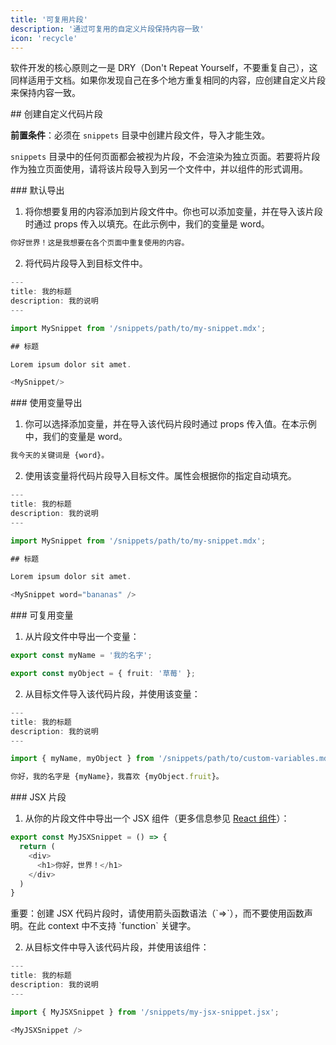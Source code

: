 ```yaml
---
title: '可复用片段'
description: '通过可复用的自定义片段保持内容一致'
icon: 'recycle'
---
```


软件开发的核心原则之一是 DRY（Don&#39;t Repeat Yourself，不要重复自己），这同样适用于文档。如果你发现自己在多个地方重复相同的内容，应创建自定义片段来保持内容一致。

<div id="creating-a-custom-snippet">
  ## 创建自定义代码片段
</div>

**前置条件**：必须在 `snippets` 目录中创建片段文件，导入才能生效。

`snippets` 目录中的任何页面都会被视为片段，不会渲染为独立页面。若要将片段作为独立页面使用，请将该片段导入到另一个文件中，并以组件的形式调用。

<div id="default-export">
  ### 默认导出
</div>

1. 将你想要复用的内容添加到片段文件中。你也可以添加变量，并在导入该片段时通过 props 传入以填充。在此示例中，我们的变量是 word。

```typescript snippets/my-snippet.mdx
你好世界！这是我想要在各个页面中重复使用的内容。 
```

2. 将代码片段导入到目标文件中。

```typescript destination-file.mdx
---
title: 我的标题
description: 我的说明
---

import MySnippet from '/snippets/path/to/my-snippet.mdx';

## 标题

Lorem ipsum dolor sit amet.

<MySnippet/>

```

<div id="exporting-with-variables">
  ### 使用变量导出
</div>

1. 你可以选择添加变量，并在导入该代码片段时通过 props 传入值。在本示例中，我们的变量是 word。

```typescript snippets/my-snippet.mdx
我今天的关键词是 {word}。
```

2. 使用该变量将代码片段导入目标文件。属性会根据你的指定自动填充。

```typescript destination-file.mdx
---
title: 我的标题
description: 我的说明
---

import MySnippet from '/snippets/path/to/my-snippet.mdx';

## 标题

Lorem ipsum dolor sit amet.

<MySnippet word="bananas" />

```

<div id="reusable-variables">
  ### 可复用变量
</div>

1. 从片段文件中导出一个变量：

```typescript snippets/path/to/custom-variables.mdx
export const myName = '我的名字';

export const myObject = { fruit: '草莓' };
```

2. 从目标文件导入该代码片段，并使用该变量：

```typescript destination-file.mdx
---
title: 我的标题
description: 我的说明
---

import { myName, myObject } from '/snippets/path/to/custom-variables.mdx';

你好，我的名字是 {myName}，我喜欢 {myObject.fruit}。
```

<div id="jsx-snippets">
  ### JSX 片段
</div>

1. 从你的片段文件中导出一个 JSX 组件（更多信息参见 [React 组件](/zh/react-components)）：

```js icon=square-js snippets/my-jsx-snippet.jsx
export const MyJSXSnippet = () => {
  return (
    <div>
      <h1>你好，世界！</h1>
    </div>
  )
}
```

<Note>
  重要：创建 JSX 代码片段时，请使用箭头函数语法（`=>`），而不要使用函数声明。在此 context 中不支持 `function` 关键字。
</Note>

2. 从目标文件中导入该代码片段，并使用该组件：

```typescript destination-file.mdx
---
title: 我的标题
description: 我的说明
---

import { MyJSXSnippet } from '/snippets/my-jsx-snippet.jsx';

<MyJSXSnippet />
```
